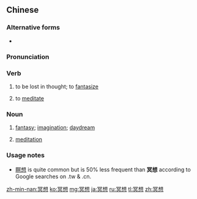 ==Chinese==
{{zh-forms}}

===Alternative forms===
* {{zh-l|瞑想}}

===Pronunciation===
{{zh-pron
|m=míngxiǎng
|c=ming4 soeng2
|cat=v
}}

===Verb===
{{zh-verb}}

# to be lost in thought; to [[fantasize]]
#: {{zh-x|合目 '''冥想'''|close one's eyes and '''daydream'''}}
# to [[meditate]]

===Noun===
{{zh-noun}}

# [[fantasy]]; [[imagination]]; [[daydream]]
#: {{zh-x|沉入 了 '''冥想'''|to be engrossed in a fantasy, in one's imagination}}
# [[meditation]]

===Usage notes===
* [[瞑想]] is quite common but is 50% less frequent than '''冥想''' according to Google searches on .tw & .cn.

[[zh-min-nan:冥想]]
[[ko:冥想]]
[[mg:冥想]]
[[ja:冥想]]
[[ru:冥想]]
[[tl:冥想]]
[[zh:冥想]]